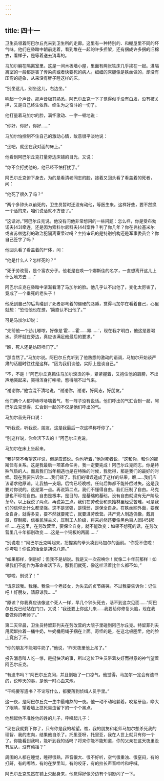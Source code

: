 ```yaml
---
---
---
```

title: 四十一
---



卫生员领着阿巴尔丘克来到卫生所的走廊。这里有一种特别的、和棚屋里不同的坏气味。他们在昏暗中朝前走着，看到堆在一起的许多担架，还有捆成许多捆的旧棉衣，看样子，是等着送去消毒的。

马加尔躺在隔离室里。这是一间木板墙小屋，里面有两张铁床几乎挨在一起。进隔离室的一般都是害了传染病或者快要死的病人。细细的床腿像是铁丝做的，却没有压弯的迹象，从来没有胖子睡这样的床。

“别坐这儿，别坐这儿，右边坐。”

响起一个声音。那声音极其熟悉，阿巴尔丘克一下子觉得似乎没有白发，没有被关押，又是自己终生依靠、终生为之奋斗的一切了。

他打量着马加尔的脸，满怀激动、一字一顿地说：

“你好，你好，你好……”

马加尔怕控制不住自己的激动心情，故意很平淡地说：

“坐吧，就坐在我对面的床上。”

他看到阿巴尔丘克打量旁边床铺的目光，又说：

“你不会打扰他的，他已经不怕打扰了。”

阿巴尔丘克俯下身去，为的是看清老同志的脸，接着又回头看了看盖着的死者，问：

“他死了很久了吗？”

“两个多钟头以前死的，卫生员暂时还没有动他，等医生来。这样好些，要不然换一个活的来，咱们说话就不方便了。”

“这话对。”阿巴尔丘克说。他没有问他非常想问的一些问题：怎么样，你是受布勃诺夫[43]牵连，还是因为索科尔尼科夫[44]案件？判了你几年？你在弗拉基米尔或者苏兹达利的政治犯隔离室呆过吗？主持审讯的是特别机构还是军事委员会？你自己签字了吗？

他回头看了看盖着的尸体，问：

“他是什么人？怎样死的？”

“死于劳改营，是个富农分子。他老是在唤一个娜斯佳的名字，一直想离开这儿上什么地方去……”

阿巴尔丘克在昏暗中渐渐看清了马加尔的脸。他几乎认不出他了，变化太厉害了，竟成了一个垂死的老头子！

他感到自己的后背碰到了死者那弯着的僵硬的胳膊，觉得马加尔在看着自己，心里就想：“恐怕他也在想，‘简直认不出他了。’”

可是马加尔却说：

“先前他一个劲儿嘟哝，好像是‘霍……霍……霉……’，现在我才明白，他这是要喝水。茶杯就在旁边，真应该满足他最后的要求。”

“瞧，死人还是妨碍咱们了。”

“那当然了。”马加尔说。阿巴尔丘克听到了他熟悉的激动的语调，马加尔开始谈严肃的话题时往往是这样。“因为我们谈他，实际上是谈自己。”

“不，不是！”阿巴尔丘克抓住马加尔滚烫的手，紧紧握着，又抱住他的肩膀，不出声地哭起来，哭得浑身打哆嗦，憋得喘不过气来。

“谢谢你，”他含混不清地说，“谢谢你，谢谢，好同志，好朋友。”

他们两个人都哼哧哼哧喘着气，有一阵子没有说话。他们呼出的气汇合到一起，阿巴尔丘克觉得，汇合到一起的不仅是他们呼出的气。

马加尔首先开口说：

“听我说，听我说，朋友，这是我最后一次这样称呼你了。”

“别这样说，你会活下去的！”阿巴尔丘克说。

马加尔在床上坐起来。

“我非常不希望这样说，但是应该说。你也听着，”他对死者说，“这和你，和你的娜斯佳有关系。这是我最后一项革命任务，我一定要完成！阿巴尔丘克同志，你是特殊气质的人。而且我们当年相遇也是在特殊的时候，我觉得，那是我们的最好的时候。现在我要告诉你……我们错了。我们的错误造成了这样的结果，瞧……我们应该请求他原谅。让我抽一支烟。后悔已经晚啦。任何后悔都不能补偿过失。这是我要对你说的。这是第一点。再说第二点。我们不懂得自由。我们压制了自由。马克思也不珍视自由。自由是根本，是目的，是基础的基础。没有自由就没有无产阶级革命。以上我说了两点，再说第三点。我们在劳改营和原始林里经受苦难，可是我们的信仰比什么都坚强。这不是坚强，是懦弱，是保全自身。在铁丝网外面，要保全自身，就得多变，要不然就要死亡，就要进劳改营。共产党人制造偶像，戴肩章，穿制服，信奉民族主义，压制工人阶级，将来必然还要像黑色百人团[45]那样……在这里，在劳改营里，要保全自身，就不能改变：如果不想死的话，在劳改营里几十年都别改变……这是一个铜板的两面……”

“别说啦！”阿巴尔丘克叫起来，把握紧的拳头凑到马加尔的面前。“你受不住啦！你垮啦！你说的话全是胡说八道。”

“如果那样，倒是好；但我不是胡说。我是又一次召唤你！就像二十年前那样！如果我们不能作为革命者活下去，那我们就死，像这样活着比什么都不如。”

“够啦，别说了！”

“请原谅我。我懂。我像一个老妓女，为失去的贞节痛哭。不过我要告诉你：记住吧！好朋友，请原谅我……”

“原谅？你我真应该像这个死人一样，早几个钟头死去，活不到这次见面……”阿巴尔丘克已经站在门口，又说：“我还要上你这儿来……我要给你修复头脑，现在我要做你的老师了。”

第二天早晨，卫生员特留菲列夫在劳改营的大院子里碰到阿巴尔丘克。特留菲列夫用爬犁拉着一桶牛奶，牛奶桶用绳子捆在上面。奇怪的是，在这北极圈里，他的脸上竟出了汗。

“你的朋友不能喝牛奶了，”他说，“昨天夜里他上吊了。”

报告消息叫人吃一惊，是挺快活的事，所以这位卫生员带着友好而得意的神气望着阿巴尔丘克。

“有遗书吗？”阿巴尔丘克问，并且倒吸了一口凉气。他觉得，马加尔一定会有遗书的，说昨天的事，是他一时心血来潮。

“干吗要写遗书？不论写什么，都要落到侦缉人员手里。”

这一夜，是阿巴尔丘克一生中最难熬的一夜。他一动不动地躺着，咬紧牙齿，睁大了眼睛，望着墙上捻死臭虫留下的一个个黑点。

他想起他不准姓他的姓的儿子，呼唤起儿子：

“现在我就剩下你了，只有你是我的希望。瞧，我的朋友和老师马加尔想杀死我的理智、我的志向，结果他自杀了。托里亚呀，托里亚，我在人世上就只有你一个了。你能看到我吗，能听到我的话吗？将来你能不能知道，你的父亲在这天夜里没有屈从，没有动摇？”

周围的人都在睡觉，睡得很熟，声音很大、很不好听，空气很重浊、很窒闷，有的打鼾，有的嘟哝，有的在梦里叫，有的咬牙，有的拉长声音呻吟和呼喊。

阿巴尔丘克忽然在铺上欠起身来，他觉得好像旁边有个阴影闪了一下。